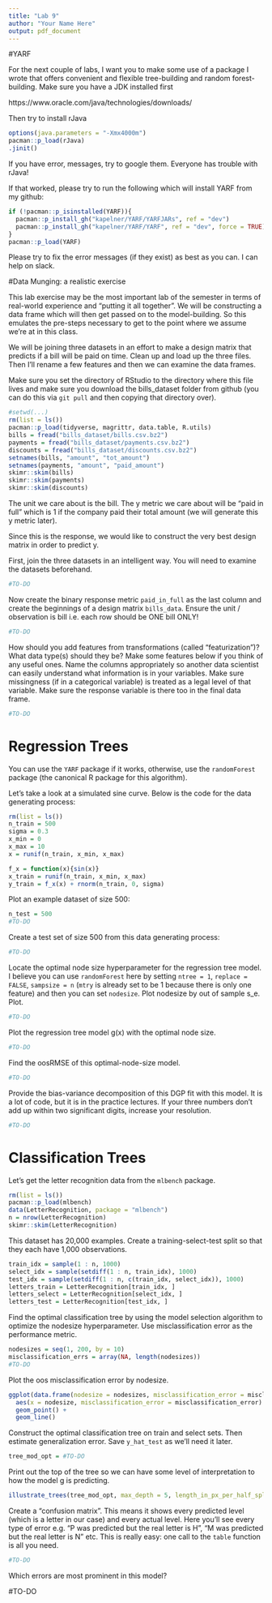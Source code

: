 ```yaml
---
title: "Lab 9"
author: "Your Name Here"
output: pdf_document
---
```


#YARF

For the next couple of labs, I want you to make some use of a package I wrote that offers convenient and flexible tree-building and random forest-building. Make sure you have a JDK installed first

https://www.oracle.com/java/technologies/downloads/

Then try to install rJava

```r
options(java.parameters = "-Xmx4000m")
pacman::p_load(rJava)
.jinit()
```

If you have error, messages, try to google them. Everyone has trouble with rJava!

If that worked, please try to run the following which will install YARF from my github:

```r
if (!pacman::p_isinstalled(YARF)){
  pacman::p_install_gh("kapelner/YARF/YARFJARs", ref = "dev")
  pacman::p_install_gh("kapelner/YARF/YARF", ref = "dev", force = TRUE)
}
pacman::p_load(YARF)
```

Please try to fix the error messages (if they exist) as best as you can. I can help on slack.

#Data Munging: a realistic exercise

This lab exercise may be the most important lab of the semester in terms of real-world experience and "putting it all together". We will be constructing a data frame which will then get passed on to the model-building. So this emulates the pre-steps necessary to get to the point where we assume we're at in this class.

We will be joining three datasets in an effort to make a design matrix that predicts if a bill will be paid on time. Clean up and load up the three files. Then I'll rename a few features and then we can examine the data frames.

Make sure you set the directory of RStudio to the directory where this file lives and make sure you download the bills_dataset folder from github (you can do this via `git pull` and then copying that directory over).

```r
#setwd(...)
rm(list = ls())
pacman::p_load(tidyverse, magrittr, data.table, R.utils)
bills = fread("bills_dataset/bills.csv.bz2")
payments = fread("bills_dataset/payments.csv.bz2")
discounts = fread("bills_dataset/discounts.csv.bz2")
setnames(bills, "amount", "tot_amount")
setnames(payments, "amount", "paid_amount")
skimr::skim(bills)
skimr::skim(payments)
skimr::skim(discounts)
```

The unit we care about is the bill. The y metric we care about will be "paid in full" which is 1 if the company paid their total amount (we will generate this y metric later).

Since this is the response, we would like to construct the very best design matrix in order to predict y.

First, join the three datasets in an intelligent way. You will need to examine the datasets beforehand.

```r
#TO-DO
```

Now create the binary response metric `paid_in_full` as the last column and create the beginnings of a design matrix `bills_data`. Ensure the unit / observation is bill i.e. each row should be ONE bill ONLY! 

```r
#TO-DO
```

How should you add features from transformations (called "featurization")? What data type(s) should they be? Make some features below if you think of any useful ones. Name the columns appropriately so another data scientist can easily understand what information is in your variables. Make sure missingness (if in a categorical variable) is treated as a legal level of that variable. Make sure the response variable is there too in the final data frame.

```r
#TO-DO
```


# Regression Trees

You can use the `YARF` package if it works, otherwise, use the `randomForest` package (the canonical R package for this algorithm).

Let's take a look at a simulated sine curve. Below is the code for the data generating process:

```r
rm(list = ls())
n_train = 500
sigma = 0.3
x_min = 0
x_max = 10
x = runif(n_train, x_min, x_max)

f_x = function(x){sin(x)}
x_train = runif(n_train, x_min, x_max)
y_train = f_x(x) + rnorm(n_train, 0, sigma)
```

Plot an example dataset of size 500:

```r
n_test = 500
#TO-DO
```

Create a test set of size 500 from this data generating process:

```r
#TO-DO
```

Locate the optimal node size hyperparameter for the regression tree model. I believe you can use `randomForest` here by setting `ntree = 1`, `replace = FALSE`, `sampsize = n` (`mtry` is already set to be 1 because there is only one feature) and then you can set `nodesize`. Plot nodesize by out of sample s_e. Plot.

```r
#TO-DO
```

Plot the regression tree model g(x) with the optimal node size.

```r
#TO-DO
```

Find the oosRMSE of this optimal-node-size model.

```r
#TO-DO
```

Provide the bias-variance decomposition of this DGP fit with this model. It is a lot of code, but it is in the practice lectures. If your three numbers don't add up within two significant digits, increase your resolution.

```r
#TO-DO
```

# Classification Trees

Let's get the letter recognition data from the `mlbench` package.

```r
rm(list = ls())
pacman::p_load(mlbench)
data(LetterRecognition, package = "mlbench")
n = nrow(LetterRecognition)
skimr::skim(LetterRecognition)
```

This dataset has 20,000 examples. Create a training-select-test split so that they each have 1,000 observations.

```r
train_idx = sample(1 : n, 1000)
select_idx = sample(setdiff(1 : n, train_idx), 1000)
test_idx = sample(setdiff(1 : n, c(train_idx, select_idx)), 1000)
letters_train = LetterRecognition[train_idx, ]
letters_select = LetterRecognition[select_idx, ]
letters_test = LetterRecognition[test_idx, ]
```

Find the optimal classification tree by using the model selection algorithm to optimize the nodesize hyperparameter. Use misclassification error as the performance metric.

```r
nodesizes = seq(1, 200, by = 10)
misclassification_errs = array(NA, length(nodesizes))
#TO-DO
```

Plot the oos misclassification error by nodesize.

```r
ggplot(data.frame(nodesize = nodesizes, misclassification_error = misclassification_errs)) + 
  aes(x = nodesize, misclassification_error = misclassification_error) +
  geom_point() + 
  geom_line()
```

Construct the optimal classification tree on train and select sets. Then estimate generalization error. Save `y_hat_test` as we'll need it later.

```r
tree_mod_opt = #TO-DO
```

Print out the top of the tree so we can have some level of interpretation to how the model g is predicting.

```r
illustrate_trees(tree_mod_opt, max_depth = 5, length_in_px_per_half_split = 30, open_file = TRUE)
```

Create a "confusion matrix". This means it shows every predicted level (which is a letter in our case) and every actual level. Here you'll see every type of error e.g. "P was predicted but the real letter is H", "M was predicted but the real letter is N" etc. This is really easy: one call to the `table` function is all you need.

```r
#TO-DO
```

Which errors are most prominent in this model?

#TO-DO




